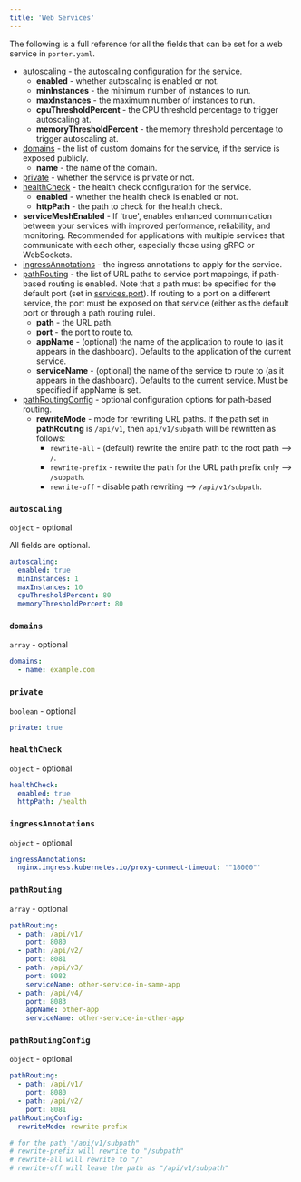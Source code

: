 ```yaml
---
title: 'Web Services'
---
```


The following is a full reference for all the fields that can be set for a web service in `porter.yaml`.

- [autoscaling](#autoscaling) \- the autoscaling configuration for the service.
  - **enabled** \- whether autoscaling is enabled or not.
  - **minInstances** \- the minimum number of instances to run.
  - **maxInstances** \- the maximum number of instances to run.
  - **cpuThresholdPercent** \- the CPU threshold percentage to trigger autoscaling at.
  - **memoryThresholdPercent** \- the memory threshold percentage to trigger autoscaling at.
- [domains](#domains) \- the list of custom domains for the service, if the service is exposed publicly.
  - **name** \- the name of the domain.
- [private](#private) \- whether the service is private or not.
- [healthCheck](#healthcheck) \- the health check configuration for the service.
  - **enabled** \- whether the health check is enabled or not.
  - **httpPath** \- the path to check for the health check.
- **serviceMeshEnabled** \- If 'true', enables enhanced communication between your services with improved performance, reliability, and monitoring. Recommended for applications with multiple services that communicate with each other, especially those using gRPC or WebSockets.
- [ingressAnnotations](#ingressannotations) \- the ingress annotations to apply for the service.
- [pathRouting](#pathrouting) \- the list of URL paths to service port mappings, if path-based routing is enabled.
Note that a path must be specified for the default port (set in [services.port](/deploy/configuration-as-code/reference)).
If routing to a port on a different service, the port must be exposed on that service (either as the default port or through a path routing rule).
  - **path** \- the URL path.
  - **port** \- the port to route to.
  - **appName** \- (optional) the name of the application to route to (as it appears in the dashboard). Defaults to the application of the current service.
  - **serviceName** \- (optional) the name of the service to route to (as it appears in the dashboard). Defaults to the current service. Must be specified if appName is set.
- [pathRoutingConfig](#pathroutingconfig) \- optional configuration options for path-based routing.
  - **rewriteMode** \- mode for rewriting URL paths. If the path set in **pathRouting** is `/api/v1`, then `api/v1/subpath` will be rewritten as follows:
    - `rewrite-all` \- (default) rewrite the entire path to the root path --> `/`.
    - `rewrite-prefix` \- rewrite the path for the URL path prefix only --> `/subpath`.
    - `rewrite-off` \- disable path rewriting --> `/api/v1/subpath`.

### `autoscaling`

`object` - optional

All fields are optional.

```yaml
autoscaling:
  enabled: true
  minInstances: 1
  maxInstances: 10
  cpuThresholdPercent: 80
  memoryThresholdPercent: 80
```

### `domains`

`array` - optional

```yaml
domains:
  - name: example.com
```

### `private`

`boolean` - optional

```yaml
private: true
```

### `healthCheck`

`object` - optional

```yaml
healthCheck:
  enabled: true
  httpPath: /health
```

### `ingressAnnotations`

`object` - optional

```yaml
ingressAnnotations:
  nginx.ingress.kubernetes.io/proxy-connect-timeout: '"18000"'
```

### `pathRouting`

`array` - optional

```yaml
pathRouting:
  - path: /api/v1/
    port: 8080
  - path: /api/v2/
    port: 8081
  - path: /api/v3/
    port: 8082
    serviceName: other-service-in-same-app
  - path: /api/v4/
    port: 8083
    appName: other-app
    serviceName: other-service-in-other-app
```

### `pathRoutingConfig`

`object` - optional

```yaml
pathRouting:
  - path: /api/v1/
    port: 8080
  - path: /api/v2/
    port: 8081
pathRoutingConfig:
  rewriteMode: rewrite-prefix

# for the path "/api/v1/subpath"
# rewrite-prefix will rewrite to "/subpath"
# rewrite-all will rewrite to "/"
# rewrite-off will leave the path as "/api/v1/subpath"
```
